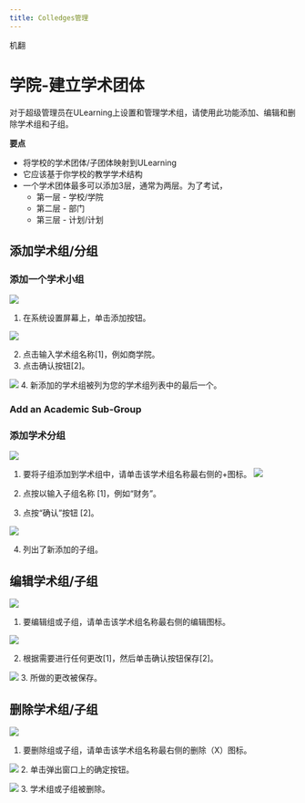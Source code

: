 ```yaml
---
title: Colledges管理
---
```



机翻
# 学院-建立学术团体

对于超级管理员在ULearning上设置和管理学术组，请使用此功能添加、编辑和删除学术组和子组。

**要点**
- 将学校的学术团体/子团体映射到ULearning
- 它应该基于你学校的教学学术结构
- 一个学术团体最多可以添加3层，通常为两层。为了考试，
     - 第一层 - 学校/学院
     - 第二层 - 部门
     - 第三层 - 计划/计划

## 添加学术组/分组

### 添加一个学术小组

![](/img/ulearning/admin/college01.png)
1. 在系统设置屏幕上，单击添加按钮。

![](/img/ulearning/admin/college02.png)

2. 点击输入学术组名称[1]，例如商学院。
3. 点击确认按钮[2]。

![](/img/ulearning/admin/college03.png)
4. 新添加的学术组被列为您的学术组列表中的最后一个。

### Add an Academic Sub-Group

### 添加学术分组 

![](/img/ulearning/admin/college04.png)

 1. 要将子组添加到学术组中，请单击该学术组名称最右侧的+图标。 
![](/img/ulearning/admin/college05.png)
 
 2. 点按以输入子组名称 [1]，例如“财务”。 
 3. 点按“确认”按钮 [2]。

![](/img/ulearning/admin/college06.png)

 4. 列出了新添加的子组。


## 编辑学术组/子组

![](/img/ulearning/admin/college07.png)

1. 要编辑组或子组，请单击该学术组名称最右侧的编辑图标。

![](/img/ulearning/admin/college08.png)

2. 根据需要进行任何更改[1]，然后单击确认按钮保存[2]。

![](/img/ulearning/admin/college09.png)
3. 所做的更改被保存。


## 删除学术组/子组

![](/img/ulearning/admin/college10.png)
1. 要删除组或子组，请单击该学术组名称最右侧的删除（X）图标。

![](/img/ulearning/admin/college11.png)
2. 单击弹出窗口上的确定按钮。

![](/img/ulearning/admin/college12.png)
3. 学术组或子组被删除。
